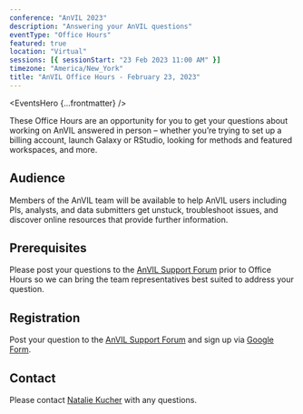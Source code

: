 ```yaml
---
conference: "AnVIL 2023"
description: "Answering your AnVIL questions"
eventType: "Office Hours"
featured: true
location: "Virtual"
sessions: [{ sessionStart: "23 Feb 2023 11:00 AM" }]
timezone: "America/New_York"
title: "AnVIL Office Hours - February 23, 2023"
---
```


<EventsHero {...frontmatter} />

These Office Hours are an opportunity for you to get your questions about working on AnVIL answered in person – whether you’re trying to set up a billing account, launch Galaxy or RStudio, looking for methods and featured workspaces, and more.

## Audience

Members of the AnVIL team will be available to help AnVIL users including PIs, analysts, and data submitters get unstuck, troubleshoot issues, and discover online resources that provide further information.

## Prerequisites

Please post your questions to the [AnVIL Support Forum]({anvilHelpURL}/t/anvil-office-hours-23feb2023-11-am-et/147) prior to Office Hours so we can bring the team representatives best suited to address your question.

## Registration

Post your question to the [AnVIL Support Forum]({anvilHelpURL}/t/anvil-office-hours-23feb2023-11-am-et/147) and sign up via [Google Form](https://forms.gle/8CkB1dtmAwUPNyn17).

## Contact

Please contact [Natalie Kucher]({natalieKucher}) with any questions.

